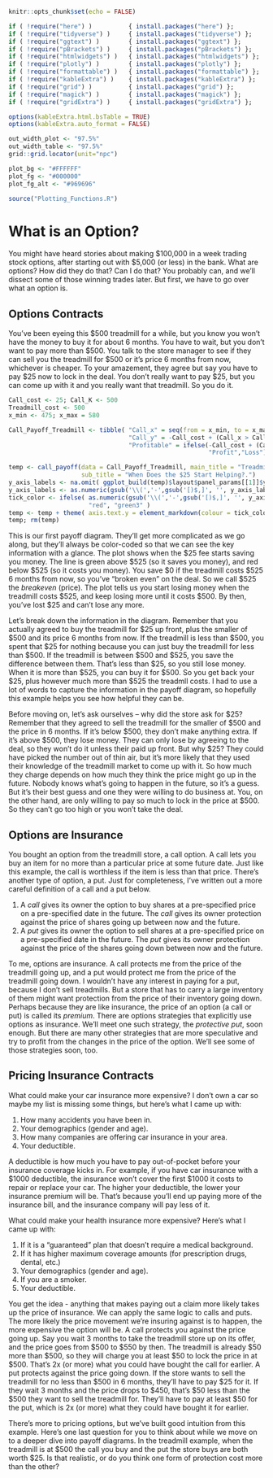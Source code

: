 <!-- Each chapter is set to compile separately - include "global" set-up -->

```r
knitr::opts_chunk$set(echo = FALSE)

if ( !require("here") )          { install.packages("here") };            require(here)
if ( !require("tidyverse") )     { install.packages("tidyverse") };       require(tidyverse)
if ( !require("ggtext") )        { install.packages("ggtext") };          require(ggtext)
if ( !require("pBrackets") )     { install.packages("pBrackets") };       require(pBrackets)
if ( !require("htmlwidgets") )   { install.packages("htmlwidgets") };     require(htmlwidgets)
if ( !require("plotly") )        { install.packages("plotly") };          require(plotly)
if ( !require("formattable") )   { install.packages("formattable") };     require(formattable)
if ( !require("kableExtra") )    { install.packages("kableExtra") };      require(kableExtra)
if ( !require("grid") )          { install.packages("grid") };            require(grid)
if ( !require("magick") )        { install.packages("magick") };          require(magick)
if ( !require("gridExtra") )     { install.packages("gridExtra") };       require(gridExtra)

options(kableExtra.html.bsTable = TRUE)
options(kableExtra.auto_format = FALSE)

out_width_plot <- "97.5%"
out_width_table <- "97.5%"
grid::grid.locator(unit="npc") 

plot_bg <- "#FFFFFF" 
plot_fg <- "#000000" 
plot_fg_alt <- "#969696" 

source("Plotting_Functions.R")
```

<!-- pandoc _book/Understanding-Options.md -o Understanding-Options.epub  -->

# What is an Option? 

You might have heard stories about making \$100,000 in a week trading stock options, after starting out with $5,000 (or less) in the bank. What are options? How did they do that? Can I do that? You probably can, and we'll dissect some of those winning trades later. But first, we have to go over what an option is.


## Options Contracts

You've been eyeing this \$500 treadmill for a while, but you know you won't have the money to buy it for about 6 months. You have to wait, but you don't want to pay more than \$500. You talk to the store manager to see if they can sell you the treadmill for \$500 or it's price 6 months from now, whichever is cheaper. To your amazement, they agree but say you have to pay \$25 now to lock in the deal. You don't really want to pay \$25, but you can come up with it and you really want that treadmill. So you do it.

```r
Call_cost <- 25; Call_K <- 500
Treadmill_cost <- 500
x_min <- 475; x_max = 580

Call_Payoff_Treadmill <- tibble( "Call_x" = seq(from = x_min, to = x_max, by = 0.01),
                                 "Call_y" = -Call_cost + (Call_x > Call_K)*(Call_x-Call_K),
                                 "Profitable" = ifelse(-Call_cost + (Call_x > Call_K)*(Call_x-Call_K) > 0, 
                                                       "Profit","Loss") )

temp <- call_payoff(data = Call_Payoff_Treadmill, main_title = "Treadmill Cost In 6 Months",
                    sub_title = "When Does the $25 Start Helping?.")
y_axis_labels <- na.omit( ggplot_build(temp)$layout$panel_params[[1]]$y$get_labels() )
y_axis_labels <- as.numeric(gsub('\\(','-',gsub('[)$,]', '', y_axis_labels)))
tick_color <- ifelse( as.numeric(gsub('\\(','-',gsub('[)$,]', '', y_axis_labels))) < 0,
                      "red", "green3" )
temp <- temp + theme( axis.text.y = element_markdown(colour = tick_color) )
temp; rm(temp)
```

This is our first payoff diagram. They'll get more complicated as we go along, but they'll always be color-coded so that we can see the key information with a glance. The plot shows when the \$25 fee starts saving you money. The line is green above \$525 (so it saves you money), and red below \$525 (so it costs you money). You save \$0 if the treadmill costs \$525 6 months from now, so you've "broken even" on the deal. So we call \$525 the *breakeven* (price). The plot tells us you start losing money when the treadmill costs \$525, and keep losing more until it costs \$500. By then, you've lost \$25 and can't lose any more.

Let's break down the information in the diagram. Remember that you actually agreed to buy the treadmill for \$25 up front, plus the smaller of \$500 and its price 6 months from now. If the treadmill is less than \$500, you spent that \$25 for nothing because you can just buy the treadmill for less than \$500. If the treadmill is between \$500 and \$525, you save the difference between them. That's less than \$25, so you still lose money. When it is more than \$525, you can buy it for \$500. So you get back your \$25, plus however much more than \$525 the treadmll costs. I had to use a lot of words to capture the information in the payoff diagram, so hopefully this example helps you see how helpful they can be.

Before moving on, let's ask ourselves -- why did the store ask for \$25? Remember that they agreed to sell the treadmill for the smaller of \$500 and the price in 6 months. If it's below \$500, they don't make anything extra. If it's above \$500, they lose money. They can only lose by agreeing to the deal, so they won't do it unless their paid up front. But why \$25? They could have picked the number out of thin air, but it's more likely that they used their knowledge of the treadmill market to come up with it. So how much they charge depends on how much they think the price might go up in the future. Nobody knows what's going to happen in the future, so it's a guess. But it's their best guess and one they were willing to do business at. You, on the other hand, are only willing to pay so much to lock in the price at \$500. So they can't go too high or you won't take the deal. 


## Options are Insurance

You bought an option from the treadmill store, a call option. A call lets you buy an item for no more than a particular price at some future date. Just like this example, the call is worthless if the item is less than that price. There's another type of option, a put. Just for completeness, I've written out a more careful definition of a call and a put below. 

  1. A *call* gives its owner the option to buy shares at a pre-specified price on a pre-specified date in the future. The *call* gives its owner protection against the price of shares going up between now and the future.
  2. A *put* gives its owner the option to sell shares at a pre-specified price on a pre-specified date in the future. The *put* gives its owner protection against the price of the shares going down between now and the future.

To me, options are insurance. A call protects me from the price of the treadmill going up, and a put would protect me from the price of the treadmill going down. I wouldn't have any interest in paying for a put, because I don't sell treadmills. But a store that has to carry a large inventory of them might want protection from the price of their inventory going down. Perhaps because they are like insurance, the price of an option (a call or put) is called its *premium*. There are options strategies that explicitly use options as insurance. We'll meet one such strategy, the *protective put*, soon enough. But there are many other strategies that are more speculative and try to profit from the changes in the price of the option. We'll see some of those strategies soon, too. 


## Pricing Insurance Contracts

What could make your car insurance more expensive? I don't own a car so maybe my list is missing some things, but here's what I came up with: 

  1. How many accidents you have been in. 
  2. Your demographics (gender and age).
  3. How many companies are offering car insurance in your area.
  4. Your deductible. 
  
A deductible is how much you have to pay out-of-pocket before your insurance coverage kicks in. For example, if you have car insurance with a \$1000 deductible, the insurance won't cover the first \$1000 it costs to repair or replace your car. The higher your deductible, the lower your insurance premium will be. That's because you'll end up paying more of the insurance bill, and the insurance company will pay less of it. 

What could make your health insurance more expensive? Here's what I came up with: 

  1. If it is a "guaranteed" plan that doesn't require a medical background.
  2. If it has higher maximum coverage amounts (for prescription drugs, dental, etc.)
  3. Your demographics (gender and age).
  4. If you are a smoker. 
  5. Your deductible. 
  
You get the idea - anything that makes paying out a claim more likely takes up the price of insurance. We can apply the same logic to calls and puts. The more likely the price movement we're insuring against is to happen, the more expensive the option will be. A call protects you against the price going up.  Say you wait 3 months to take the treadmill store up on its offer, and the price goes from \$500 to \$550 by then. The treadmill is already \$50 more than \$500, so they will charge you at least \$50 to lock the price in at \$500. That's 2x (or more) what you could have bought the call for earlier. A put protects against the price going down. If the store wants to sell the treadmill for no less than \$500 in 6 months, they'll have to pay \$25 for it. If they wait 3 months and the price drops to \$450, that's \$50 less than the \$500 they want to sell the treadmill for. They'll have to pay at least \$50 for the put, which is 2x (or more) what they could have bought it for earlier.

There's more to pricing options, but we've built good intuition from this example. Here's one last question for you to think about while we move on to a deeper dive into payoff diagrams. In the treadmill example, when the treadmill is at \$500 the call you buy and the put the store buys are both worth \$25. Is that realistic, or do you think one form of protection cost more than the other? 